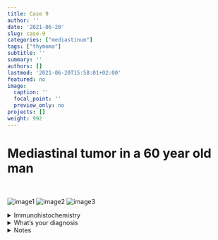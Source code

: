 ```yaml
---
title: Case 9
author: ''
date: '2021-06-20'
slug: case-9
categories: ["mediastinum"]
tags: ["thymoma"]
subtitle: ''
summary: ''
authors: []
lastmod: '2021-06-20T15:58:01+02:00'
featured: no
image:
  caption: ''
  focal_point: ''
  preview_only: no
projects: []
weight: 992
---
```



# Mediastinal tumor in a 60 year old man
<br>


![image1](/case9/he_1.png)
![image2](/case9/he_4.png)
![image3](/case9/he_14png.png)


<details close>

<summary>Immunohistochemistry</summary>
<br>
CK19

![image4](/case9/ck19_4.png)
CD20

![](/case9/cd20_4.png)

CD1a

![image6](/case9/cd1a_4.png)
</details>


<details close>

<summary>What's your diagnosis</summary>
<br>
Micronodular Thymoma with lymphoid stroma

</details>


<details close>

<summary>Notes</summary>
<br>

**Definion:** <br>Rare subtype of thymoma characterised by numerous lymph follicles <br>
<br>
**Epidemiology and clinical features:** <br> 1-5% of all thymomas. <br> Age: 41 to 83 years (mean: 63.8 years). <br>No myastenia gravis.
<br><br>
**Microscopy:** <br> Small nodules of tumour cells separated by abundant lymphoid stroma, which usually contains lymphoid follicles with or without germinal centres. Epithelial islands can be highlighted by CK19. Lymph follicales can be highlighted with CD20. Often contain numerous Langerhans cells.
<br><br>

**Therapy and Prognosis:** <br> There have been no reports of recurrences, distant metastases, or tumour-related deaths after surgical resection (Only thymoma that has no "/3" ICD-O code).


**References:** <br>WHO Classification 2021. 


</details>



